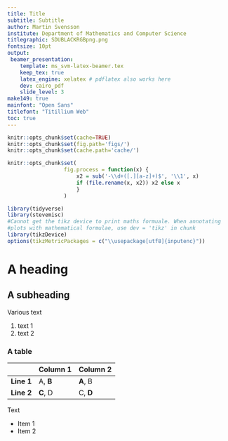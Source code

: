 ```yaml
---
title: Title
subtitle: Subtitle
author: Martin Svensson
institute: Department of Mathematics and Computer Science
titlegraphic: SDUBLACKRGBpng.png 
fontsize: 10pt
output:
 beamer_presentation:
    template: ms_svm-latex-beamer.tex
    keep_tex: true
    latex_engine: xelatex # pdflatex also works here
    dev: cairo_pdf 
    slide_level: 3
make149: true
mainfont: "Open Sans" 
titlefont: "Titillium Web"
toc: true
---
```


```r
knitr::opts_chunk$set(cache=TRUE)
knitr::opts_chunk$set(fig.path='figs/')
knitr::opts_chunk$set(cache.path='cache/')

knitr::opts_chunk$set(
                  fig.process = function(x) {
                      x2 = sub('-\\d+([.][a-z]+)$', '\\1', x)
                      if (file.rename(x, x2)) x2 else x
                      }
                  )

library(tidyverse)
library(stevemisc)
#Cannot get the tikz device to print maths formuale. When annotating
#plots with mathematical formulae, use dev = 'tikz' in chunk
library(tikzDevice)
options(tikzMetricPackages = c("\\usepackage[utf8]{inputenc}"))
```


# A heading

## A subheading

Various text

1. text 1
2. text 2

\pause 

\begin{itemize}[<+->]
\item Text 1
\item Text 2
\end{itemize}

### A table 

|                         | Column 1       | Column 2 |
|-------------------------|---------------------|------------------|
| **Line 1**          |  A, **B**         |  **A**, B       |
| **Line 2**             |   **C**, D        |  C, **D**        |

Text

- Item 1
- Item 2




